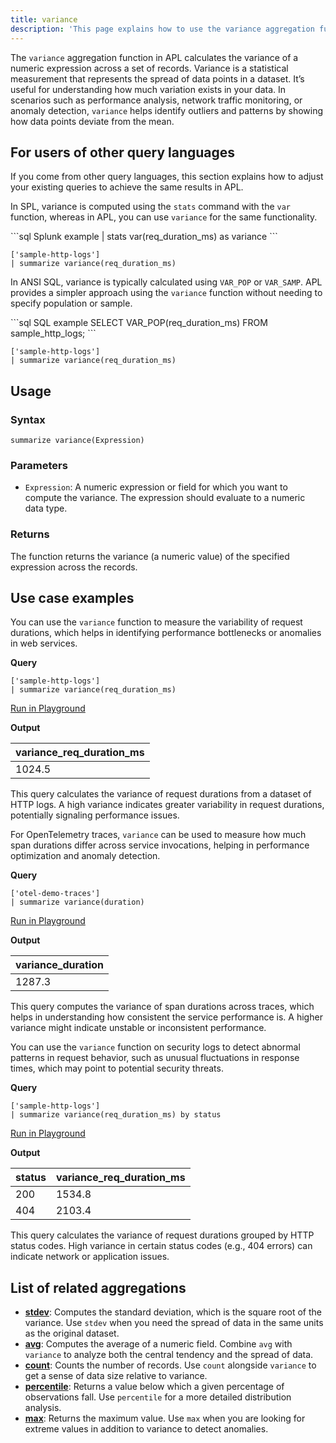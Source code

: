 ```yaml
---
title: variance
description: 'This page explains how to use the variance aggregation function in APL.'
---
```


The `variance` aggregation function in APL calculates the variance of a numeric expression across a set of records. Variance is a statistical measurement that represents the spread of data points in a dataset. It’s useful for understanding how much variation exists in your data. In scenarios such as performance analysis, network traffic monitoring, or anomaly detection, `variance` helps identify outliers and patterns by showing how data points deviate from the mean.

## For users of other query languages

If you come from other query languages, this section explains how to adjust your existing queries to achieve the same results in APL.

<AccordionGroup>
<Accordion title="Splunk SPL users">

In SPL, variance is computed using the `stats` command with the `var` function, whereas in APL, you can use `variance` for the same functionality.

<CodeGroup>
```sql Splunk example
| stats var(req_duration_ms) as variance
```

```kusto APL equivalent
['sample-http-logs'] 
| summarize variance(req_duration_ms)
```
</CodeGroup>

</Accordion>
<Accordion title="ANSI SQL users">

In ANSI SQL, variance is typically calculated using `VAR_POP` or `VAR_SAMP`. APL provides a simpler approach using the `variance` function without needing to specify population or sample.

<CodeGroup>
```sql SQL example
SELECT VAR_POP(req_duration_ms) FROM sample_http_logs;
```

```kusto APL equivalent
['sample-http-logs'] 
| summarize variance(req_duration_ms)
```
</CodeGroup>

</Accordion>
</AccordionGroup>

## Usage

### Syntax

```kusto
summarize variance(Expression)
```

### Parameters

- `Expression`: A numeric expression or field for which you want to compute the variance. The expression should evaluate to a numeric data type.

### Returns

The function returns the variance (a numeric value) of the specified expression across the records.

## Use case examples

<Tabs>
<Tab title="Log analysis">

You can use the `variance` function to measure the variability of request durations, which helps in identifying performance bottlenecks or anomalies in web services.

**Query**

```kusto
['sample-http-logs'] 
| summarize variance(req_duration_ms)
```

[Run in Playground](https://play.axiom.co/axiom-play-qf1k/query?initForm=%7B%22apl%22%3A%22%5B'sample-http-logs'%5D%20%7C%20summarize%20variance(req_duration_ms)%22%7D)

**Output**

| variance_req_duration_ms |
|--------------------------|
| 1024.5                   |

This query calculates the variance of request durations from a dataset of HTTP logs. A high variance indicates greater variability in request durations, potentially signaling performance issues.

</Tab>

<Tab title="OpenTelemetry traces">

For OpenTelemetry traces, `variance` can be used to measure how much span durations differ across service invocations, helping in performance optimization and anomaly detection.

**Query**

```kusto
['otel-demo-traces'] 
| summarize variance(duration)
```

[Run in Playground](https://play.axiom.co/axiom-play-qf1k/query?initForm=%7B%22apl%22%3A%22%5B'otel-demo-traces'%5D%20%7C%20summarize%20variance(duration)%22%7D)

**Output**

| variance_duration |
|-------------------|
| 1287.3            |

This query computes the variance of span durations across traces, which helps in understanding how consistent the service performance is. A higher variance might indicate unstable or inconsistent performance.

</Tab>

<Tab title="Security logs">

You can use the `variance` function on security logs to detect abnormal patterns in request behavior, such as unusual fluctuations in response times, which may point to potential security threats.

**Query**

```kusto
['sample-http-logs'] 
| summarize variance(req_duration_ms) by status
```

[Run in Playground](https://play.axiom.co/axiom-play-qf1k/query?initForm=%7B%22apl%22%3A%22%5B'sample-http-logs'%5D%20%7C%20summarize%20variance(req_duration_ms)%20by%20status%22%7D)

**Output**

| status | variance_req_duration_ms |
|--------|--------------------------|
| 200    | 1534.8                   |
| 404    | 2103.4                   |

This query calculates the variance of request durations grouped by HTTP status codes. High variance in certain status codes (e.g., 404 errors) can indicate network or application issues.

</Tab>
</Tabs>

## List of related aggregations

- [**stdev**](/apl/aggregation-function/stdev): Computes the standard deviation, which is the square root of the variance. Use `stdev` when you need the spread of data in the same units as the original dataset.
- [**avg**](/apl/aggregation-function/avg): Computes the average of a numeric field. Combine `avg` with `variance` to analyze both the central tendency and the spread of data.
- [**count**](/apl/aggregation-function/count): Counts the number of records. Use `count` alongside `variance` to get a sense of data size relative to variance.
- [**percentile**](/apl/aggregation-function/percentile): Returns a value below which a given percentage of observations fall. Use `percentile` for a more detailed distribution analysis.
- [**max**](/apl/aggregation-function/max): Returns the maximum value. Use `max` when you are looking for extreme values in addition to variance to detect anomalies.